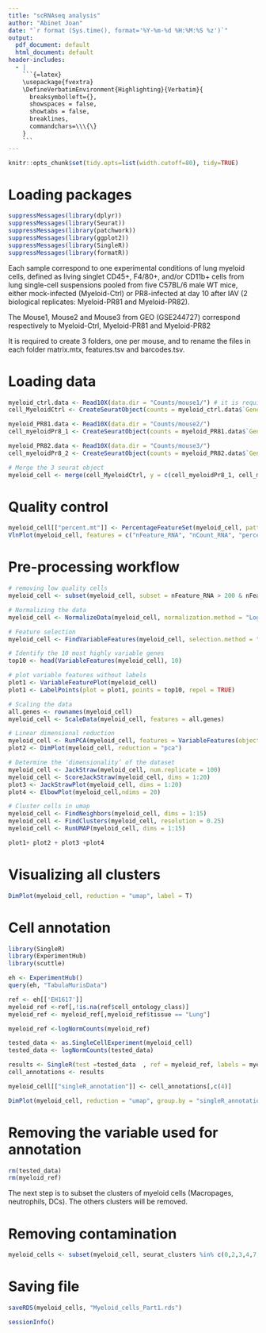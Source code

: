 ```yaml
---
title: "scRNAseq analysis"
author: "Abinet Joan"
date: "`r format (Sys.time(), format='%Y-%m-%d %H:%M:%S %z')`"
output:
  pdf_document: default
  html_document: default
header-includes:
  - |
    ```{=latex}
    \usepackage{fvextra}
    \DefineVerbatimEnvironment{Highlighting}{Verbatim}{
      breaksymbolleft={}, 
      showspaces = false,
      showtabs = false,
      breaklines,
      commandchars=\\\{\}
    }
    ```
---
```


```r
knitr::opts_chunk$set(tidy.opts=list(width.cutoff=80), tidy=TRUE)
```

# Loading packages
```r
suppressMessages(library(dplyr))
suppressMessages(library(Seurat))
suppressMessages(library(patchwork))
suppressMessages(library(ggplot2))
suppressMessages(library(SingleR))
suppressMessages(library(formatR))
```

Each sample correspond to one experimental conditions of lung myeloid cells, defined as living singlet CD45+, F4/80+, and/or CD11b+ cells from lung single-cell
suspensions pooled from five C57BL/6 male WT mice, either mock-infected (Myeloid-Ctrl) or PR8-infected at day 10 after IAV (2 biological replicates: Myeloid-PR81 and Myeloid-PR82).

The Mouse1, Mouse2 and Mouse3 from GEO (GSE244727) correspond respectively to Myeloid-Ctrl, Myeloid-PR81 and Myeloid-PR82

It is required to create 3 folders, one per mouse, and to rename the files in each folder matrix.mtx, features.tsv and barcodes.tsv.

# Loading data
```r
myeloid_ctrl.data <- Read10X(data.dir = "Counts/mouse1/") # it is require to specify 10x directory
cell_MyeloidCtrl <- CreateSeuratObject(counts = myeloid_ctrl.data$`Gene Expression`, project = "cell_myeloid_ctrl", min.cells = 3, min.features = 200)

myeloid_PR81.data <- Read10X(data.dir = "Counts/mouse2/")
cell_myeloidPr8_1 <- CreateSeuratObject(counts = myeloid_PR81.data$`Gene Expression`, project = "cell_myeloidPr8_1", min.cells = 3, min.features = 200)

myeloid_PR82.data <- Read10X(data.dir = "Counts/mouse3/")
cell_myeloidPr8_2 <- CreateSeuratObject(counts = myeloid_PR82.data$`Gene Expression`, project = "cell_myeloidPr8_2", min.cells = 3, min.features = 200)

# Merge the 3 seurat object
myeloid_cell <- merge(cell_MyeloidCtrl, y = c(cell_myeloidPr8_1, cell_myeloidPr8_2), add.cell.ids = c("1", "2", "3"), project = "Myeloid_cells")
```

# Quality control
```r
myeloid_cell[["percent.mt"]] <- PercentageFeatureSet(myeloid_cell, pattern = "^mt-") 
VlnPlot(myeloid_cell, features = c("nFeature_RNA", "nCount_RNA", "percent.mt"), ncol = 3, pt.size = 0.1)
```

# Pre-processing workflow
```r
# removing low quality cells
myeloid_cell <- subset(myeloid_cell, subset = nFeature_RNA > 200 & nFeature_RNA < 5000 & nCount_RNA < 20000 & percent.mt < 10) 

# Normalizing the data
myeloid_cell <- NormalizeData(myeloid_cell, normalization.method = "LogNormalize", scale.factor = 10000)

# Feature selection
myeloid_cell <- FindVariableFeatures(myeloid_cell, selection.method = "vst", nfeatures = 2000) 

# Identify the 10 most highly variable genes
top10 <- head(VariableFeatures(myeloid_cell), 10)

# plot variable features without labels
plot1 <- VariableFeaturePlot(myeloid_cell)
plot1 <- LabelPoints(plot = plot1, points = top10, repel = TRUE)

# Scaling the data
all.genes <- rownames(myeloid_cell)
myeloid_cell <- ScaleData(myeloid_cell, features = all.genes)

# Linear dimensional reduction
myeloid_cell <- RunPCA(myeloid_cell, features = VariableFeatures(object = myeloid_cell))
plot2 <- DimPlot(myeloid_cell, reduction = "pca")

# Determine the ‘dimensionality’ of the dataset
myeloid_cell <- JackStraw(myeloid_cell, num.replicate = 100)
myeloid_cell <- ScoreJackStraw(myeloid_cell, dims = 1:20)
plot3 <- JackStrawPlot(myeloid_cell, dims = 1:20)
plot4 <- ElbowPlot(myeloid_cell,ndims = 20)

# Cluster cells in umap
myeloid_cell <- FindNeighbors(myeloid_cell, dims = 1:15)
myeloid_cell <- FindClusters(myeloid_cell, resolution = 0.25)
myeloid_cell <- RunUMAP(myeloid_cell, dims = 1:15)
```

```r
plot1+ plot2 + plot3 +plot4
```
# Visualizing all clusters
```r
DimPlot(myeloid_cell, reduction = "umap", label = T)
```

# Cell annotation
```r
library(SingleR)
library(ExperimentHub)
library(scuttle)

eh <- ExperimentHub()
query(eh, "TabulaMurisData")

ref <- eh[['EH1617']]
myeloid_ref <-ref[,!is.na(ref$cell_ontology_class)]
myeloid_ref <- myeloid_ref[,myeloid_ref$tissue == "Lung"]

myeloid_ref <-logNormCounts(myeloid_ref)

tested_data <- as.SingleCellExperiment(myeloid_cell)
tested_data <- logNormCounts(tested_data)

results <- SingleR(test =tested_data  , ref = myeloid_ref, labels = myeloid_ref$cell_ontology_class)
cell_annotations <- results

myeloid_cell[["singleR_annotation"]] <- cell_annotations[,c(4)]
```

```r
DimPlot(myeloid_cell, reduction = "umap", group.by = "singleR_annotation")
```

# Removing the variable used for annotation
```r
rm(tested_data)
rm(myeloid_ref)
```

The next step is to subset the clusters of myeloid cells (Macropages, neutrophils, DCs). The others clusters will be removed.

# Removing contamination
```r
myeloid_cells <- subset(myeloid_cell, seurat_clusters %in% c(0,2,3,4,7,8,10))
```

# Saving file
```r
saveRDS(myeloid_cells, "Myeloid_cells_Part1.rds")
```

```r
sessionInfo()
```
